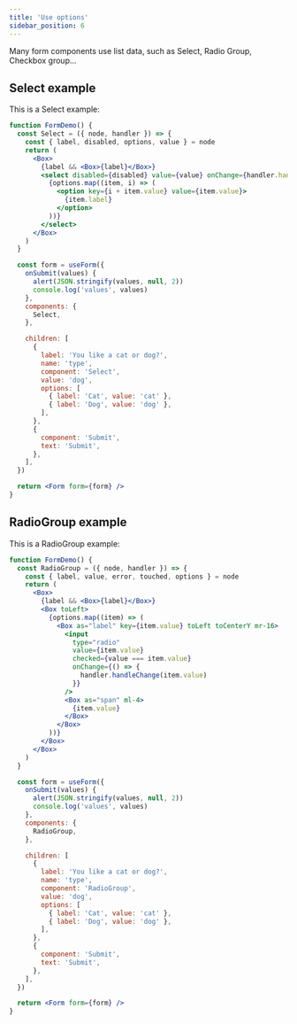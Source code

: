 ```yaml
---
title: 'Use options'
sidebar_position: 6
---
```


Many form components use list data, such as Select, Radio Group, Checkbox group...

## Select example

This is a Select example:

```jsx live
function FormDemo() {
  const Select = ({ node, handler }) => {
    const { label, disabled, options, value } = node
    return (
      <Box>
        {label && <Box>{label}</Box>}
        <select disabled={disabled} value={value} onChange={handler.handleChange}>
          {options.map((item, i) => (
            <option key={i + item.value} value={item.value}>
              {item.label}
            </option>
          ))}
        </select>
      </Box>
    )
  }

  const form = useForm({
    onSubmit(values) {
      alert(JSON.stringify(values, null, 2))
      console.log('values', values)
    },
    components: {
      Select,
    },

    children: [
      {
        label: 'You like a cat or dog?',
        name: 'type',
        component: 'Select',
        value: 'dog',
        options: [
          { label: 'Cat', value: 'cat' },
          { label: 'Dog', value: 'dog' },
        ],
      },
      {
        component: 'Submit',
        text: 'Submit',
      },
    ],
  })

  return <Form form={form} />
}
```

## RadioGroup example

This is a RadioGroup example:

```jsx live
function FormDemo() {
  const RadioGroup = ({ node, handler }) => {
    const { label, value, error, touched, options } = node
    return (
      <Box>
        {label && <Box>{label}</Box>}
        <Box toLeft>
          {options.map((item) => (
            <Box as="label" key={item.value} toLeft toCenterY mr-16>
              <input
                type="radio"
                value={item.value}
                checked={value === item.value}
                onChange={() => {
                  handler.handleChange(item.value)
                }}
              />
              <Box as="span" ml-4>
                {item.value}
              </Box>
            </Box>
          ))}
        </Box>
      </Box>
    )
  }

  const form = useForm({
    onSubmit(values) {
      alert(JSON.stringify(values, null, 2))
      console.log('values', values)
    },
    components: {
      RadioGroup,
    },

    children: [
      {
        label: 'You like a cat or dog?',
        name: 'type',
        component: 'RadioGroup',
        value: 'dog',
        options: [
          { label: 'Cat', value: 'cat' },
          { label: 'Dog', value: 'dog' },
        ],
      },
      {
        component: 'Submit',
        text: 'Submit',
      },
    ],
  })

  return <Form form={form} />
}
```
